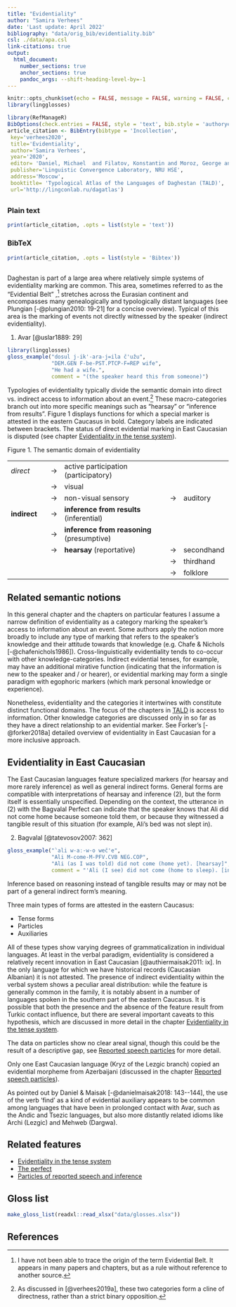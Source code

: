 ```yaml
---
title: "Evidentiality"
author: "Samira Verhees"
date: 'Last update: April 2022'
bibliography: "data/orig_bib/evidentiality.bib"
csl: ./data/apa.csl
link-citations: true
output:
  html_document:
    number_sections: true
    anchor_sections: true
    pandoc_args: --shift-heading-level-by=-1
---
```


```r
knitr::opts_chunk$set(echo = FALSE, message = FALSE, warning = FALSE, comment = '')
library(lingglosses)
```

```r
library(RefManageR)
BibOptions(check.entries = FALSE, style = 'text', bib.style = 'authoryear')
article_citation <- BibEntry(bibtype = 'Incollection', 
 key='verhees2020',
 title='Evidentiality',
 author='Samira Verhees',
 year='2020',
 editor= 'Daniel, Michael  and Filatov, Konstantin and Moroz, George and Mukhin, Timofey and Naccarato, Chiara and Verhees, Samira',
 publisher='Linguistic Convergence Laboratory, NRU HSE',
 address='Moscow',
 booktitle= 'Typological Atlas of the Languages of Daghestan (TALD)',
 url='http://lingconlab.ru/dagatlas')
```

## {.tabset .tabset-fade .tabset-pills -} 

### Plain text {-}
```r
print(article_citation, .opts = list(style = 'text'))
```

### BibTeX {-}

```r
print(article_citation, .opts = list(style = 'Bibtex'))
```

## {-}

Daghestan is part of a large area where relatively simple systems of evidentiality marking are common. This area, sometimes referred to as the “Evidential Belt” ,[^1] stretches across the Eurasian continent and encompasses many genealogically and typologically distant languages (see Plungian [-@plungian2010: 19-21] for a concise overview). Typical of this area is the marking of events not directly witnessed by the speaker (indirect evidentiality).

[^1]: I have not been able to trace the origin of the term Evidential Belt. It appears in many papers and chapters, but as a rule without reference to another source.

(@one)	Avar	[@uslar1889: 29]

```r
library(lingglosses)
gloss_example("dosul j-ik'-ara-j=ila č'užu",
              "DEM.GEN F-be-PST.PTCP-F=REP wife",
              "He had a wife.",
              comment = "(the speaker heard this from someone)")
```

Typologies of evidentiality typically divide the semantic domain into direct vs. indirect access to information about an event.[^2] These macro-categories branch out into more specific meanings such as “hearsay” or “inference from results”. Figure 1 displays functions for which a special marker is attested in the eastern Caucasus in bold. Category labels are indicated between brackets. The status of direct evidential marking in East Caucasian is disputed (see chapter [Evidentiality in the tense system](001_evidentiality_tense.html)).

[^2]: As discussed in [@verhees2019a], these two categories form a cline of directness, rather than a strict binary opposition.


Figure 1. The semantic domain of evidentiality

|         	|   	|                          	|   	|            	|
|----------	|---	|--------------------------	|---	|------------	|
| <i>direct</i>   	| → 	| active participation (participatory)     	|   	|            	|
|          	| → 	| visual                   	|   	|            	|
|          	| → 	| non-visual sensory       	| → 	| auditory   	|
| <b>indirect</b> 	| → 	| <b>inference from results</b> (inferential)   	|   	|            	|
|          	| → 	| <b>inference from reasoning</b> (presumptive)	|   	|            	|
|          	| → 	| <b>hearsay</b> (reportative)                  	| → 	| secondhand 	|
|          	|   	|                          	| → 	| thirdhand  	|
|          	|   	|                          	| → 	| folklore   	|


## Related semantic notions

In this general chapter and the chapters on particular features I assume a narrow definition of evidentiality as a category marking the speaker’s access to information about an event. Some authors apply the notion more broadly to include any type of marking that refers to the speaker’s knowledge and their attitude towards that knowledge (e.g. Chafe & Nichols [-@chafenichols1986]). Cross-linguistically evidentiality tends to co-occur with other knowledge-categories. Indirect evidential tenses, for example, may have an additional mirative function (indicating that the information is new to the speaker and / or hearer), or evidential marking may form a single paradigm with egophoric markers (which mark personal knowledge or experience). 

Nonetheless, evidentiality and the categories it intertwines with constitute distinct functional domains. The focus of the chapters in [TALD](http://lingconlab.ru/dagatlas/) is access to information. Other knowledge categories are discussed only in so far as they have a direct relationship to an evidential marker. See Forker’s [-@forker2018a] detailed overview of evidentiality in East Caucasian for a more inclusive approach.

## Evidentiality in East Caucasian

The East Caucasian languages feature specialized markers (for hearsay and more rarely inference) as well as general indirect forms. General forms are compatible with interpretations of hearsay and inference (@two), but the form itself is essentially unspecified. Depending on the context, the utterance in (@two) with the Bagvalal Perfect can indicate that the speaker knows that Ali did not come home because someone told them, or because they witnessed a tangible result of this situation (for example, Ali’s bed was not slept in).

(@two) Bagvalal	[@tatevosov2007: 362]

```r
gloss_example("ˁali w-aː-w-o weč'e",
              "Ali M-come-M-PFV.CVB NEG.COP",
              "Ali (as I was told) did not come (home yet). [hearsay]",
              comment = "'Ali (I see) did not come (home to sleep). [inferential]'")
```


Inference based on reasoning instead of tangible results may or may not be part of a general indirect form’s meaning.

Three main types of forms are attested in the eastern Caucasus:

- Tense forms
- Particles
- Auxiliaries

All of these types show varying degrees of grammaticalization in individual languages. At least in the verbal paradigm, evidentiality is considered a relatively recent innovation in East Caucasian [@authiermaisak2011: ix]. In the only language for which we have historical records (Caucasian Albanian) it is not attested. The presence of indirect evidentiality within the verbal system shows a peculiar areal distribution: while the feature is generally common in the family, it is notably absent in a number of languages spoken in the southern part of the eastern Caucasus. It is possible that both the presence and the absence of the feature result from Turkic contact influence, but there are several important caveats to this hypothesis, which are discussed in more detail in the chapter [Evidentiality in the tense system](001_evidentiality_tense.html).

The data on particles show no clear areal signal, though this could be the result of a descriptive gap, see [Reported speech particles](004_particles.html) for more detail.

Only one East Caucasian language (Kryz of the Lezgic branch) copied an evidential morpheme from Azerbaijani (discussed in the chapter [Reported speech particles](004_particles.html)). 

As pointed out by Daniel & Maisak [-@danielmaisak2018: 143--144], the use of the verb ‘find’ as a kind of evidential auxiliary appears to be common among languages that have been in prolonged contact with Avar, such as the Andic and Tsezic languages, but also more distantly related idioms like Archi (Lezgic) and Mehweb (Dargwa).
  
  
## Related features {-}

- [Evidentiality in the tense system](001_evidentiality_tense.html)
- [The perfect](003_perfect.html)
- [Particles of reported speech and inference](004_particles.html)

## Gloss list {-}

```r
make_gloss_list(readxl::read_xlsx("data/glosses.xlsx"))
```

## References {-}

